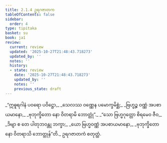 ```yaml
---
title: 2.1.4 ဥရဂဇာတက
tableOfContents: false
sidebar:
  order: 4
type: tipitaka
basket: su
book: ja1
review:
  current: review
  updated: '2025-10-27T21:48:43.718273'
  updated_by: ''
  notes: ''
  history:
  - state: review
    date: '2025-10-27T21:48:43.718273'
    updated_by: ''
    notes: ''
    previous_state: draft
---
```



<ReviewStatus review={frontmatter.review} showDetails={true} />

<HypothesisAnnotation frontmatter={frontmatter} />

<DynamicBreadcrumb />

<Division number="7" book="ja1" e="ch" v="22" p="37">

<Paragraph number="349" type="verses" book="ja1">
_“ဣဓူရဂါနံ ပဝရော ပဝိဋ္ဌော,_  
_သေလဿ ဝဏ္ဏေန ပမောက္ခမိစ္ဆံ;_  
_ဗြဟ္မဉ္စ ဝဏ္ဏံ အပစာယမာနော,_  
_ဗုဘုက္ခိတော နော ဝိတရာမိ ဘောတ္တုံ”._  

</Paragraph>

</Division>
<Division number="8" book="ja1" e="ch" v="22" p="37">

<Paragraph number="350" type="verses" book="ja1">
_“သော ဗြဟ္မဂုတ္တော စိရမေဝ ဇီဝ,_  
_ဒိဗျာ စ တေ ပါတုဘဝန္တု ဘက္ခာ;_  
_ယော ဗြဟ္မဝဏ္ဏံ အပစာယမာနော,_  
_ဗုဘုက္ခိတော နော ဝိတရာသိ ဘောတ္တုန်”တိ._  


</Paragraph>
</Division>

<Paragraph number="351" type="center" book="ja1">
ဥရဂဇာတကံ စတုတ္ထံ.
</Paragraph>